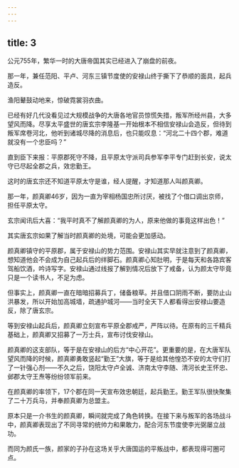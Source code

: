 ```yaml
---
---
---
```

title: 3
---



公元755年，繁华一时的大唐帝国其实已经进入了崩盘的前夜。

那一年，兼任范阳、平卢、河东三镇节度使的安禄山终于撕下了恭顺的面具，起兵造反。

渔阳鼙鼓动地来，惊破霓裳羽衣曲。

已经有好几代没看见过大规模战争的大唐各地官员惊慌失措，叛军所经州县，大多望风而降。尽享太平盛世的唐玄宗李隆基一开始根本不相信安禄山会造反，但待到叛军席卷河北，他听到诸城尽降的消息后，也只能叹息：“河北二十四个郡，难道就没有一个忠臣吗？”

直到臣下来报：平原郡死守不降，且平原太守派司兵参军李平专门赶到长安，说太守已尽起全郡之兵，效忠勤王。

这时的唐玄宗还不知道平原太守是谁，经人提醒，才知道那人叫颜真卿。

那一年，颜真卿46岁，因为一直为宰相杨国忠所讨厌，被找了个借口调出京师，担任平原太守。

玄宗闻讯后大喜：“我平时真不了解颜真卿的为人，原来他做的事竟这样出色！”

其实唐玄宗如果了解当时颜真卿的处境，可能会更加感动。

颜真卿镇守的平原郡，属于安禄山的势力范围。安禄山其实早就注意到了颜真卿，想知道他会不会成为自己起兵后的绊脚石。颜真卿心知肚明，于是每天和各路宾客驾船饮酒，吟诗写字。安禄山通过线报了解到情况后放下了戒备，认为颜太守毕竟只是一个读书人，不足为虑。

但事实上，颜真卿一直在暗暗招募兵丁，储备粮草。并且借口阴雨不断，要防止山洪暴发，所以开始加高城墙，疏通护城河——当时全天下人都看得出安禄山要造反，除了唐玄宗。

等到安禄山起兵后，颜真卿立刻宣布平原全郡戒严，严阵以待。在原有的三千精兵基础上，颜真卿又招募了一万士兵，宣布讨伐安禄山。

颜真卿的这支部队，等于是在安禄山的后方“中心开花”。更重要的是，在大唐军队望风而降的时候，颜真卿勇敢竖起“勤王”大旗，等于是给其他惶恐不安的太守们打了一针强心剂——不久之后，饶阳太守卢全诚、济南太守李随、清河长史王怀忠、邺郡太守王焘等纷纷领军前来。

在颜真卿的率领下，17个郡在同一天宣布效忠朝廷，起兵勤王。勤王军队很快聚集了二十万兵马，并奉颜真卿为总盟主。

原本只是一介书生的颜真卿，瞬间就完成了角色转换。在接下来与叛军的各场战斗中，颜真卿表现出了不同寻常的统帅力和果敢力，配合河东节度使李光弼屡立战功。

而同为颜氏一族，颜家的子孙在这场关乎大唐国运的平叛战中，都表现得可圈可点。